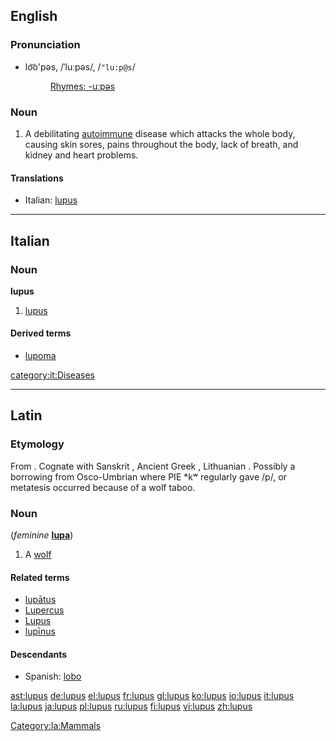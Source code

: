 {{see|Lupus}}
{{wikipedia}}
==English==
=== Pronunciation ===
*lo͝o'pəs, /ˈluːpəs/, /<tt>"lu:p@s</tt>/
*:[[Rhymes:English:-uːpəs|Rhymes: -uːpəs]]

=== Noun ===
{{en-noun|-}}

#A debilitating [[autoimmune]] disease which attacks the whole body, causing skin sores, pains throughout the body, lack of breath, and kidney and heart problems.

====Translations====
*Italian: [[lupus#Italian|lupus]] {{m}}

----

==Italian==
===Noun===
'''lupus''' {{m}} {{inv}}
# [[lupus]]

====Derived terms====
*[[lupoma]]

[[category:it:Diseases]]

----
==Latin==

===Etymology===
From {{proto|Indo-European|wl̥kʷos|wolf|lang=la}}. Cognate with Sanskrit {{term|sc=Deva|वृक|tr=vṛ́ka|lang=sa}}, Ancient Greek {{term|λύκος|sc=Grek|lang=grc|tr=lukos}}, Lithuanian {{term|vilkas|lang=lt}}. Possibly a borrowing from Osco-Umbrian where PIE *kʷ regularly gave /p/, or metatesis occurred because of a wolf taboo.

===Noun===
{{la-noun|lupus|lupi|lupī|m|second}} (''feminine'' '''[[lupa]]''')

# A [[wolf]]

====Related terms====
* [[lupatus|lupātus]]
* [[Lupercus]]
* [[Lupus]]
* [[lupinus|lupīnus]]

====Descendants====
* Spanish: [[lobo]]

[[Category:la:Mammals]]

[[ast:lupus]]
[[de:lupus]]
[[el:lupus]]
[[fr:lupus]]
[[gl:lupus]]
[[ko:lupus]]
[[io:lupus]]
[[it:lupus]]
[[la:lupus]]
[[ja:lupus]]
[[pl:lupus]]
[[ru:lupus]]
[[fi:lupus]]
[[vi:lupus]]
[[zh:lupus]]